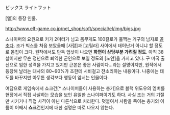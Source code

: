 ビックス ライトフット

[엘]의 등장 인물.

http://www.elf-game.co.jp/net_shop/soft/special/el/img/bigs.jpg

스나이퍼의 요원으로 키가 2미터가 넘고 몸무게도 100킬로가 훌쩍는 거구의 남자로 [[골초]]다. 조가 빅스를 처음 보았을때 [사람]과 [고릴라] 사이에서 태어난거 아니냐 할 정도로 몸집이 크다. 원작에서도 단독 업샷이 나오면 '''화면이 상당부분 가려질 정도'''. 아직 38살이지만 무슨 정년으로 퇴역한 군인으로 보일 정도의 [노안]을 가지고 있다. 구 미국 출신으로 엄한 성격을 가지고 있지만 근본은 좋은 사람이다...라는 설명이지만, 원작에서 등장해 날리는 대사의 80~90%가 조한테 시비걸고 잔소리하는 내용이다. 나중에는 태도를 바꾸지만 아무튼 생각보다 행동이 앞서는 인물이다. 

여담으로 게임속에서 쇼크건[* 스나이퍼들이 사용하는 총기]으로 블랙 위도우의 멤버를 현장에서 직접 사살하는 모습을 보인 유일한 스나이퍼이기도 하다. 사실 조는 거의 기절만 시키거나 직접 사격이 아닌 다른식으로 처리한다. 덧붙여서 사람을 죽이는 총기의 이름이 어째서 '''쇼크'''건인지에 대한 설명은 따로 나오지 않는다. 
